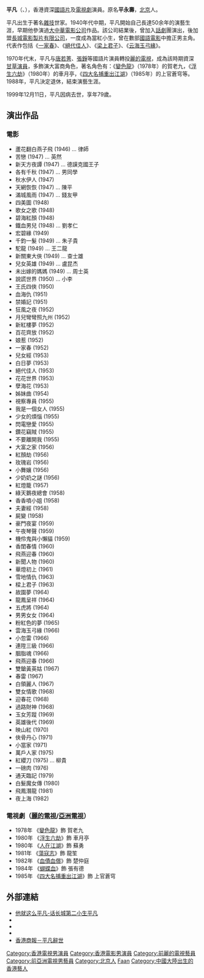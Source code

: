 {{About|藝名為「平凡」的香港已故男演員||平凡}}
{{藝人
|姓名 = 平凡
|類型 = 男演員
|圖片 = Ping Faan.jpg
|圖片尺寸 = 200px
|圖片簡介 = 平凡
|本名 = 平永壽
|羅馬拼音 = Ping Faan
|英文名 =
|暱稱 =
|其他藝名 =
|國籍 = {{CNHK}}
|民族 =
|籍貫 =
|出生日期 = 1920年
|出生地點 = {{CHN-1912}}[[北京|北京]]
|逝世日期 = {{death date and age|1999|12|11|1920|0|0}}
|逝世地點 = {{HK}}
|職業 = 演員
|語言 =
|教育程度 =
|宗教信仰 =
|配偶 = 已婚
|兒女 = 二女
|父母 =
|音樂類型 =
|演奏樂器 =
|出道地點 = {{BHKG}}
|出道作 = 《蘆花翻白燕子飛》
|出道日期 = {{start date and age|1946}}
|代表作 =
|活躍年代 = 1946年 - 1988年
|唱片公司 =
|經紀公司 =
|網站 =
|相關團體 =
|獎項 =
|IMDb = 1974002
|現任成員 =
|過往成員 =
|音樂專輯 =
|電影 =
|主持節目 =
|電視劇 =
|廣播劇 =
|舞台劇 =
|書籍 =
}}
'''平凡'''（{{lang-en|Ping Faan}}、{{bd|1920年||1999年|12月11日}}），香港資深[[國語片|國語片]]及[[電視劇|電視劇]]演員。原名'''平永壽'''，[[北京|北京]]人。

平凡出生于著名[[雜技|雜技]]世家。1940年代中期，平凡開始自己長達50余年的演藝生涯，早期他參演過[[大中華電影公司|大中華電影公司]]作品。該公司結業後，曾加入[[話劇|話劇]]團演出，後加盟[[長城電影製片有限公司|長城電影製片有限公司]]，一度成為當紅小生，曾在數部[[國語電影|國語電影]]中擔正男主角。代表作包括《[[一家春|一家春]]》、《[[絕代佳人|絕代佳人]]》、《[[梁上君子|梁上君子]]》、《[[云海玉弓緣|云海玉弓緣]]》。

1970年代末，平凡与[[唐若菁|唐若菁]]、[[張錚|張錚]]等國語片演員轉投[[麗的電視|麗的電視]]，成為該時期資深[[甘草演員|甘草演員]]，多飾演大富商角色，著名角色有：《[[變色龍_(電視劇)|變色龍]]》（1978年）的賀老九，《[[浮生六劫|浮生六劫]]》（1980年）的車月亭，《[[四大名捕重出江湖|四大名捕重出江湖]]》（1985年）的上官蒼穹等。1988年，平凡決定退休，結束演藝生涯。

1999年12月11日，平凡因病去世，享年79歲。

== 演出作品 ==
=== 電影 ===
*蘆花翻白燕子飛 (1946) ... 律師 
*苦戀 (1947) ... 英然 
*新天方夜譚 (1947) ... 德謨克國王子 
*各有千秋 (1947) ... 男同學 
*秋水伊人 (1947)     
*天網恢恢 (1947) ... 陳平 
*滿城風雨 (1947) ... 錢友甲 
*四美圖 (1948)     
*歌女之歌 (1948)     
*碧海紅顏 (1948)     
*鐵血男兒 (1948) ... 劉孝仁 
*宏碧緣 (1949)     
*千鈞一髮 (1949) ... 朱子貴 
*駝龍 (1949) ... 王二龍 
*新關東大俠 (1949) ... 查士雄 
*兒女英雄 (1949) ... 盧昆杰 
*未出嫁的媽媽 (1949) ... 周士英 
*說謊世界 (1950) ... 小李 
*王氏四俠 (1950)     
*血海仇 (1951)     
*禁婚記 (1951)     
*狂風之夜 (1952)     
*月兒彎彎照九州 (1952)     
*新紅樓夢 (1952)     
*百花齊放 (1952)     
*娘惹 (1952)     
*一家春 (1952)     
*兒女經 (1953)     
*白日夢 (1953)     
*絕代佳人 (1953)     
*花花世界 (1953)     
*孽海花 (1953)     
*姊妹曲 (1954)     
*視察專員 (1955)     
*我是一個女人 (1955)     
*少女的煩惱 (1955)     
*閃電戀愛 (1955)     
*鑽花竊賊 (1955)     
*不要離開我 (1955)     
*大富之家 (1956)     
*紅顏劫 (1956)     
*玫瑰岩 (1956)     
*小舞孃 (1956)     
*少奶奶之謎 (1956)     
*紅燈籠 (1957)     
*綠天鵝夜總會 (1958)     
*香香噴小姐 (1958)     
*夫妻經 (1958)     
*屍變 (1958)     
*豪門夜宴 (1959)     
*午夜琴聲 (1959)     
*機伶鬼與小懶貓 (1959)     
*香閨春情 (1960)     
*飛燕迎春 (1960)     
*新聞人物 (1960)     
*華燈初上 (1961)     
*雪地情仇 (1963)     
*樑上君子 (1963)     
*故園夢 (1964)     
*龍鳳呈祥 (1964)     
*五虎將 (1964)     
*男男女女 (1964)     
*粉紅色的夢 (1965)     
*雲海玉弓緣 (1966)     
*小忽雷 (1966)     
*連陞三級 (1966)     
*胭脂魂 (1966)     
*飛燕迎春 (1966)     
*雙鎗黃英姑 (1967)     
*春雷 (1967)     
*白領麗人 (1967)     
*雙女情歌 (1968)     
*迎春花 (1968)     
*過路財神 (1968)     
*玉女芳蹤 (1969)     
*英雄後代 (1969)     
*映山紅 (1970)     
*俠骨丹心 (1971)     
*小當家 (1971)     
*萬戶人家 (1975)     
*紅纓刀 (1975) ... 柳貴 
*一磅肉 (1976)     
*通天臨記 (1979)     
*白髮魔女傳 (1980)     
*飛鳳潛龍 (1981)     
*夜上海 (1982)   

=== 電視劇（[[麗的電視|麗的電視]]/[[亞洲電視|亞洲電視]]） ===
*1978年 《[[變色龍_(電視劇)|變色龍]]》飾 賀老九
*1980年 《[[浮生六劫|浮生六劫]]》飾 車月亭
*1980年 《[[人在江湖|人在江湖]]》飾 蘇勇
*1981年 《[[蕩寇志_(電視劇)|蕩寇志]]》飾 龍笙
*1982年 《[[血債血償|血債血償]]》飾 楚仲庭
*1984年 《[[蝴蝶血|蝴蝶血]]》飾 張有德
*1985年 《[[四大名捕重出江湖|四大名捕重出江湖]]》飾 上官蒼穹

== 外部連結 ==
*[http://hsiamoon.blog.163.com/blog/static/3244696820079173213533/ 他就这么平凡-话长城第二小生平凡]{{dead link|date=2018年2月 |bot=InternetArchiveBot |fix-attempted=yes }}
* {{imdb name|1974002|平凡}}{{en}}
* {{hkmdb name|1362|平凡}}
* {{Mtime people|1171413|平凡}}
*[http://pdf.sznews.com/hkcd/1999/1216/newsfile/n14-7.htm 香港商報－平凡辭世]{{dead link|date=2018年2月 |bot=InternetArchiveBot |fix-attempted=yes }}

{{DEFAULTSORT:Ping}}
[[Category:香港電視男演員|Category:香港電視男演員]]
[[Category:香港電影男演員|Category:香港電影男演員]]
[[Category:前麗的電視藝員|Category:前麗的電視藝員]]
[[Category:前亞洲電視男藝員|Category:前亞洲電視男藝員]]
[[Category:北京人|Category:北京人]]
[[Category:平姓|Faan]]
[[Category:中國大陸出生的香港藝人|Category:中國大陸出生的香港藝人]]